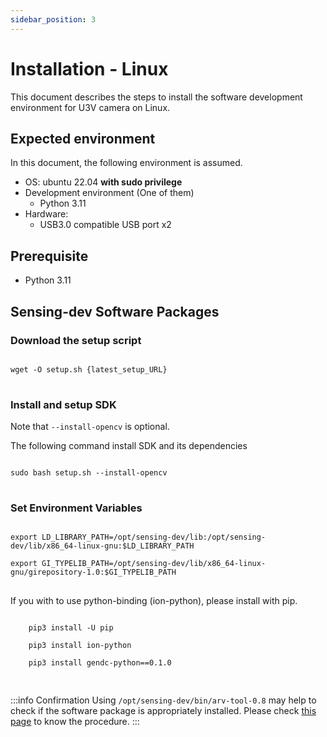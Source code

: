 ```yaml
---
sidebar_position: 3
---
```



# Installation - Linux 

This document describes the steps to install the software development environment for U3V camera on Linux.

## Expected environment

In this document, the following environment is assumed.

* OS: ubuntu 22.04 **with sudo privilege**
* Development environment (One of them)
    * Python 3.11 
* Hardware:
    * USB3.0 compatible USB port x2


## Prerequisite

* Python 3.11

## Sensing-dev Software Packages

### Download the setup script

<pre>
<code class="language-bash">
wget -O setup.sh {latest_setup_URL}
</code>
</pre>

### Install and setup SDK

Note that `--install-opencv` is optional.

The following command install SDK and its dependencies

<pre>
<code class="language-bash">
sudo bash setup.sh --install-opencv
</code>
</pre>

### Set Environment Variables

<pre>
<code class="language-bash">
export LD_LIBRARY_PATH=/opt/sensing-dev/lib:/opt/sensing-dev/lib/x86_64-linux-gnu:$LD_LIBRARY_PATH<br />
export GI_TYPELIB_PATH=/opt/sensing-dev/lib/x86_64-linux-gnu/girepository-1.0:$GI_TYPELIB_PATH
</code>
</pre>

If you with to use python-binding (ion-python), please install with pip.

<pre>
<code class="language-bash">
    pip3 install -U pip<br />
    pip3 install ion-python<br />
    pip3 install gendc-python==0.1.0<br />
</code>
</pre>

:::info Confirmation
Using `/opt/sensing-dev/bin/arv-tool-0.8` may help to check if the software package is appropriately installed. Please check [this page](/docs/external/aravis/arv-tools.md) to know the procedure.
:::